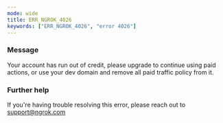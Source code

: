 ```yaml
---
mode: wide
title: ERR_NGROK_4026
keywords: ["ERR_NGROK_4026", "error 4026"]
---
```


### Message

Your account has run out of credit, please upgrade to continue using paid actions, or use your dev domain and remove all paid traffic policy from it.

### Further help

If you're having trouble resolving this error, please reach out to [support@ngrok.com](mailto:support@ngrok.com?subject=Help%20with%20ERR_NGROK_4026)
